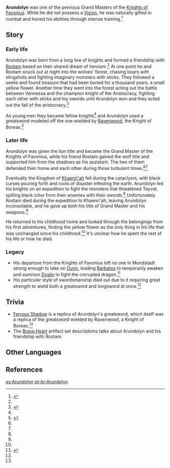 {{Character Infobox
|name             = Arundolyn
|type             = Historical
|deceased         = Past
|image            = 
|region           = Mondstadt
|affiliation      = Knights of Favonius
|affiliationNote  = Formerly
|affiliation2     = Four Winds
|affiliationNote2 = Formerly
|title            = Grand Master
|title2           = Lion of Light
}}
'''Arundolyn''' was one of the previous Grand Masters of the [[Knights of Favonius]]. While he did not possess a [[Vision]], he was naturally gifted in combat and honed his abilities through intense training.<ref name="FavGreat">{{Ref/Weapon|Favonius Greatsword}}</ref>

==Story==
===Early life===
Arundolyn was born from a long line of knights and formed a friendship with [[Rostam]] based on their shared dream of heroism.<ref name="FavGreat" /> At one point he and Rostam snuck out at night into the wolves' forest, chasing boars with slingshots and fighting imaginary monsters with sticks. They followed a seelie and found treasure that had been buried for a thousand years, a small yellow flower. Another time they went into the forest acting out the battle between Vennessa and the champion knight of the Aristocracy, fighting each other with sticks and toy swords until Arundolyn won and they acted out the fall of the aristocracy.<ref name="Brave Heart">{{Ref/ArtiSet|Brave Heart}}</ref>

As young men they became fellow knights<ref name="FavGreat" /> and Arundolyn used a greatsword modeled off the one wielded by [[Ravenwood]], the Knight of Boreas.<ref name="Ferrous Shadow">{{Ref/Weapon|Ferrous Shadow}}</ref>

===Later life===
Arundolyn was given the lion title and became the Grand Master of the Knights of Favonius, while his friend Rostam gained the wolf title and supported him from the shadows as his assistant. The two of them defended their home and each other during those turbulent times.<ref name="FavGreat" /><ref name="Brave Heart" />

Eventually the Kingdom of [[Khaenri'ah]] fell during the cataclysm, with black curses pouring forth and roots of disaster infesting the earth. Arundolyn led his knights on an expedition to fight the monsters that threatened Teyvat, spilling black ichor from their enemies with their swords.<ref name="Brave Heart" /> Unfortunately Rostam died during the expedition to Khaenri'ah, leaving Arundolyn inconsolable, and he gave up both his title of Grand Master and his weapons.<ref name="FavGreat" />

He returned to his childhood home and looked through the belongings from his first adventures, finding the yellow flower as the only thing in his life that was unchanged since his childhood.<ref name="Brave Heart" /> It's unclear how he spent the rest of his life or how he died.

===Legacy===
* His departure from the Knights of Favonius left no one in Mondstadt strong enough to take on [[Durin]], leading [[Barbatos]] to temporarily awaken and summon [[Dvalin]] to fight the corrupted dragon.<ref>{{Ref/Book|Breeze Amidst the Forest}}</ref>
* His particular style of swordsmanship died out due to it requiring great strength to wield both a greatsword and longsword at once.<ref name="FavGreat" />

==Trivia==
* [[Ferrous Shadow]] is a replica of Arundolyn's greatsword, which itself was a replica of the greatsword wielded by Ravenwood, a Knight of Boreas.<ref name="Ferrous Shadow" />
* The [[Brave Heart]] artifact set descriptions talks about Arundolyn and his friendship with Rostam.

==Other Languages==
{{Other Languages|default_hidden = 1
|en       = Arundolyn
|zhs      = 艾伦德林
|zhs_rm   = Àilúndélín
|zht      = 艾倫德林
|zht_rm   = Àilúndélín
|ja       = エレンドリン
|ja_rm    = Erendorin
|ko       = 애런돌린
|ko_rm    = Aereondollin
|es       = Arundolyn
|fr       = Arundolyn
|ru       = Арундолин
|th       = Arundolyn
|vi       = Arundolyn
|de       = Arundolyn
|id       = Arundolyn
|pt       = Arundolyn
}}

==References==
{{Reflist}}

[[es:Arundolyn]]
[[pt-br:Arundolyn]]